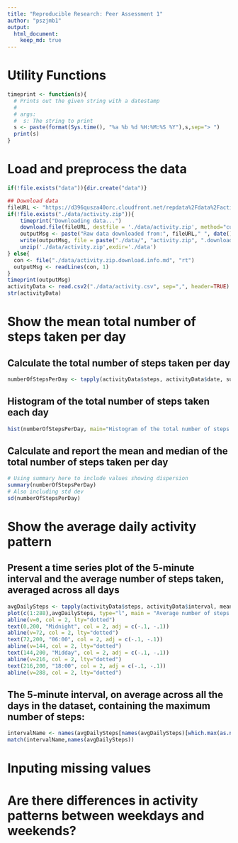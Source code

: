 ```yaml
---
title: "Reproducible Research: Peer Assessment 1"
author: "pszjmb1"
output: 
  html_document:
    keep_md: true
---
```


# Utility Functions
```r
timeprint <- function(s){
  # Prints out the given string with a datestamp
  #
  # args:
  #  s: The string to print
  s <- paste(format(Sys.time(), "%a %b %d %H:%M:%S %Y"),s,sep="> ")
  print(s)
}
```
# Load and preprocess the data
```r
if(!file.exists("data")){dir.create("data")}

## Download data
fileURL <- "https://d396qusza40orc.cloudfront.net/repdata%2Fdata%2Factivity.zip"
if(!file.exists("./data/activity.zip")){
    timeprint("Downloading data...")
    download.file(fileURL, destfile = './data/activity.zip', method="curl")
    outputMsg <- paste("Raw data downloaded from:", fileURL," ", date())    
    write(outputMsg, file = paste("./data/", "activity.zip", ".download.info.md", sep=""))
    unzip('./data/activity.zip',exdir='./data')
} else{
  con <- file("./data/activity.zip.download.info.md", "rt")  
  outputMsg <- readLines(con, 1)
}
timeprint(outputMsg)
activityData <- read.csv2("./data/activity.csv", sep=",", header=TRUE)
str(activityData)
```

# Show the mean total number of steps taken per day
## Calculate the total number of steps taken per day
```r
numberOfStepsPerDay <- tapply(activityData$steps, activityData$date, sum, na.rm = TRUE)
```

## Histogram of the total number of steps taken each day
```r
hist(numberOfStepsPerDay, main="Histogram of the total number of steps taken each day", xlab="Number of steps per day", breaks=25)
```

## Calculate and report the mean and median of the total number of steps taken per day
```r
# Using summary here to include values showing dispersion
summary(numberOfStepsPerDay)
# Also including std dev
sd(numberOfStepsPerDay)
```

# Show the average daily activity pattern

## Present a time series plot of the 5-minute interval and the average number of steps taken, averaged across all days
```r
avgDailySteps <- tapply(activityData$steps, activityData$interval, mean, na.rm = TRUE)
plot(c(1:288),avgDailySteps, type="l", main = "Average number of steps per daily five minute interval", xlab="5 minute time interval", ylab="Average number of steps per daily interval")
abline(v=0, col = 2, lty="dotted")
text(0,200, "Midnight", col = 2, adj = c(-.1, -.1))
abline(v=72, col = 2, lty="dotted")
text(72,200, "06:00", col = 2, adj = c(-.1, -.1))
abline(v=144, col = 2, lty="dotted")
text(144,200, "Midday", col = 2, adj = c(-.1, -.1))
abline(v=216, col = 2, lty="dotted")
text(216,200, "18:00", col = 2, adj = c(-.1, -.1))
abline(v=288, col = 2, lty="dotted")
```

## The 5-minute interval, on average across all the days in the dataset, containing the maximum number of steps:
```r
intervalName <- names(avgDailySteps[names(avgDailySteps)[which.max(as.numeric(avgDailySteps))]])
match(intervalName,names(avgDailySteps))
```


# Inputing missing values



# Are there differences in activity patterns between weekdays and weekends?
